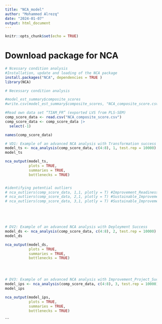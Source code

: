 ```yaml
---
title: "NCA_model"
author: "Mohammed Alrezq"
date: "2024-01-07"
output: html_document
---
```


```r
knitr::opts_chunk$set(echo = TRUE)
```

# Download package for NCA
```r
# Ncessary condition analysis 
#Installation, update and loading of the NCA package 
install.packages("NCA", dependencies = TRUE )
library(NCA) 
```

```r
# Necessary condition analysis 

#model_est_summary$composite_scores
#write.csv(model_est_summary$composite_scores, "NCA_composite_score.csv")

#Read own data set “TIAM_FR” (exported LVS from PLS-SEM) 
comp_score_data <- read.csv("NCA_composite_score.csv") 
comp_score_data <- comp_score_data |> 
  select(-1)

names(comp_score_data)

# VD1: Example of an advanced NCA analysis with Transformation success
model_ts <- nca_analysis(comp_score_data, c(4:8), 1, test.rep = 10000)
model_ts

nca_output(model_ts, 
           plots = TRUE, 
           summaries = TRUE, 
           bottlenecks = TRUE)


#identifying potential outliers
# nca_outliers(comp_score_data, 1,1, plotly = T) #Improvement_Readiness
# nca_outliers(comp_score_data, 2,1, plotly = T) #Sustainable_Improvement_Infrastructure
# nca_outliers(comp_score_data, 3,1, plotly = T) #Sustainable_Improvement_Infrastructure





# DV2: Example of an advanced NCA analysis with Deployment Success
model_ds <- nca_analysis(comp_score_data, c(4:8), 2, test.rep = 10000)
model_ds

nca_output(model_ds, 
           plots = TRUE, 
           summaries = TRUE, 
           bottlenecks = TRUE)




# DV3: Example of an advanced NCA analysis with Improvement_Project_Success
model_ips <- nca_analysis(comp_score_data, c(4:8), 3, test.rep = 10000)
model_ips

nca_output(model_ips, 
           plots = TRUE, 
           summaries = TRUE, 
           bottlenecks = TRUE)
```

```

